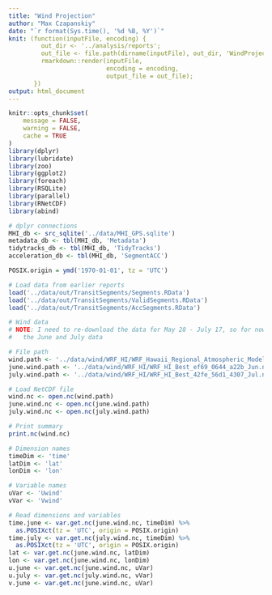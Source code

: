 ```yaml
---
title: "Wind Projection"
author: "Max Czapanskiy"
date: "`r format(Sys.time(), '%d %B, %Y')`"
knit: (function(inputFile, encoding) { 
         out_dir <- '../analysis/reports';
         out_file <- file.path(dirname(inputFile), out_dir, 'WindProjection.html');
         rmarkdown::render(inputFile,
                           encoding = encoding, 
                           output_file = out_file);
       })
output: html_document
---
```


```r
knitr::opts_chunk$set(
	message = FALSE,
	warning = FALSE,
	cache = TRUE
)
library(dplyr)
library(lubridate)
library(zoo)
library(ggplot2)
library(foreach)
library(RSQLite)
library(parallel)
library(RNetCDF)
library(abind)

# dplyr connections
MHI_db <- src_sqlite('../data/MHI_GPS.sqlite')
metadata_db <- tbl(MHI_db, 'Metadata')
tidytracks_db <- tbl(MHI_db, 'TidyTracks')
acceleration_db <- tbl(MHI_db, 'SegmentACC')

POSIX.origin = ymd('1970-01-01', tz = 'UTC')

# Load data from earlier reports
load('../data/out/TransitSegments/Segments.RData')
load('../data/out/TransitSegments/ValidSegments.RData')
load('../data/out/TransitSegments/AccSegments.RData')
```

```r
# Wind data
# NOTE: I need to re-download the data for May 28 - July 17, so for now I'm re-using
#   the June and July data

# File path
wind.path <- '../data/wind/WRF_HI/WRF_Hawaii_Regional_Atmospheric_Model_best.ncd.nc'
june.wind.path <- '../data/wind/WRF_HI/WRF_HI_Best_ef69_0644_a22b_Jun.nc'
july.wind.path <- '../data/wind/WRF_HI/WRF_HI_Best_42fe_56d1_4307_Jul.nc'

# Load NetCDF file
wind.nc <- open.nc(wind.path)
june.wind.nc <- open.nc(june.wind.path)
july.wind.nc <- open.nc(july.wind.path)

# Print summary
print.nc(wind.nc)

# Dimension names
timeDim <- 'time'
latDim <- 'lat'
lonDim <- 'lon'

# Variable names
uVar <- 'Uwind'
vVar <- 'Vwind'

# Read dimensions and variables
time.june <- var.get.nc(june.wind.nc, timeDim) %>%
  as.POSIXct(tz = 'UTC', origin = POSIX.origin)
time.july <- var.get.nc(july.wind.nc, timeDim) %>%
  as.POSIXct(tz = 'UTC', origin = POSIX.origin)
lat <- var.get.nc(june.wind.nc, latDim)
lon <- var.get.nc(june.wind.nc, lonDim)
u.june <- var.get.nc(june.wind.nc, uVar)
u.july <- var.get.nc(july.wind.nc, vVar)
v.june <- var.get.nc(june.wind.nc, uVar)
```
